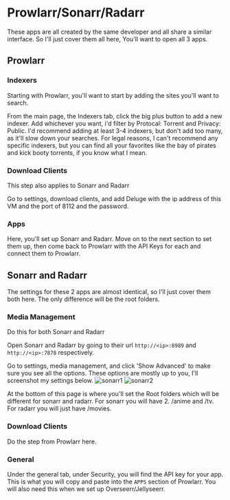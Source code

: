 
# Prowlarr/Sonarr/Radarr

These apps are all created by the same developer and all share a similar interface. So I'll just cover them all here, You'll want to open all 3 apps.

## Prowlarr

### Indexers

Starting with Prowlarr, you'll want to start by adding the sites you'll want to search.

From the main page, the Indexers tab, click the big plus button to add a new indexer. Add whichever you want, i'd filter by Protocal: Torrent and Privacy: Public. I'd recommend adding at least 3-4 indexers, but don't add too many, as it'll slow down your searches. For legal reasons, I can't recommend any specific indexers, but you can find all your favorites like the bay of pirates and kick booty torrents, if you know what I mean.

### Download Clients

<Callout type='info'> This step also applies to Sonarr and Radarr </Callout>

Go to settings, download clients, and add Deluge with the ip address of this VM and the port of 8112 and the password.

### Apps

Here, you'll set up Sonarr and Radarr. Move on to the next section to set them up, then come back to Prowlarr with the API Keys for each and connect them to Prowlarr.

## Sonarr and Radarr

The settings for these 2 apps are almost identical, so I'll just cover them both here. The only difference will be the root folders.

### Media Management

<Callout type='info'> Do this for both Sonarr and Radarr </Callout>

Open Sonarr and Radarr by going to their url `http://<ip>:8989` and `http://<ip>:7878` respectively.

Go to settings, media management, and click 'Show Advanced' to make sure you see all the options. These options are mostly up to you, I'll screenshot my settings below.
![sonarr1](./sonarr1.png)
![sonarr2](./sonarr2.png)

At the bottom of this page is where you'll set the Root folders which will be different for sonarr and radarr. For sonarr you will have 2. /anime and /tv. For radarr you will just have /movies.

### Download Clients

Do the step from Prowlarr here.

### General

Under the general tab, under Security, you will find the API key for your app. This is what you will copy and paste into the `APPS` section of Prowlarr. You will also need this when we set up Overseerr/Jellyseerr.
